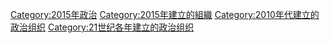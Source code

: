 {{Cat topic in year|topic=建立的政治组织|year=2015}}

[[Category:2015年政治|Category:2015年政治]]
[[Category:2015年建立的組織|Category:2015年建立的組織]]
[[Category:2010年代建立的政治组织|Category:2010年代建立的政治组织]]
[[Category:21世纪各年建立的政治组织|Category:21世纪各年建立的政治组织]]
